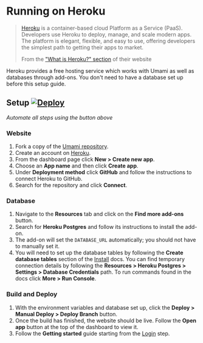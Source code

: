 # Running on Heroku

> [Heroku](https://www.heroku.com/) is a container-based cloud Platform as a Service (PaaS). Developers use Heroku to deploy, manage, and scale modern apps. The platform is elegant, flexible, and easy to use, offering developers the simplest path to getting their apps to market.
>
> From the ["What is Heroku?" section](https://www.heroku.com/about) of their website

Heroku provides a free hosting service which works with Umami as well as databases through add-ons.
You don't need to have a database set up before this setup guide.

## Setup [![Deploy](https://www.herokucdn.com/deploy/button.svg)](https://heroku.com/deploy?template=https://github.com/umami-software/umami)
_Automate all steps using the button above_

### Website

1. Fork a copy of the [Umami repository](https://github.com/umami-software/umami).
1. Create an account on [Heroku](https://heroku.com/).
1. From the dashboard page click **New > Create new app**.
1. Choose an **App name** and then click **Create app**.
1. Under **Deployment method** click **GitHub** and follow the instructions to connect Heroku to GitHub.
1. Search for the repository and click **Connect**.

### Database

1. Navigate to the **Resources** tab and click on the **Find more add-ons** button.
1. Search for **Heroku Postgres** and follow its instructions to install the add-on.
1. The add-on will set the `DATABASE_URL` automatically; you should not have to manually set it.
1. You will need to set up the database tables by following the **Create database tables** section of the [Install](/docs/install) docs. 
You can find temporary connection details by following the **Resources > Heroku Postgres > Settings > Database Credentials** path. 
To run commands found in the docs click **More > Run Console**.

### Build and Deploy

1. With the environment variables and database set up, click the **Deploy > Manual Deploy > Deploy Branch** button.
1. Once the build has finished, the website should be live. Follow the **Open app** button at the top of the dashboard to view it.
1. Follow the **Getting started** guide starting from the [Login](/docs/login) step.
